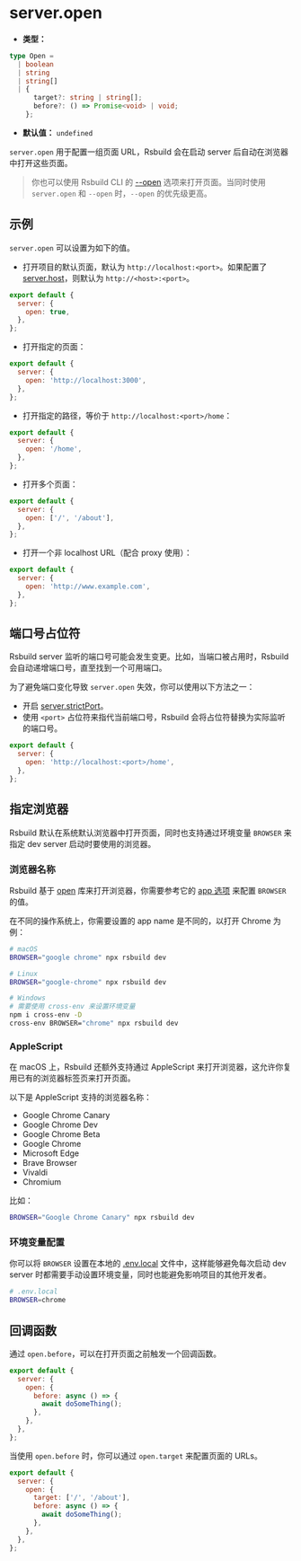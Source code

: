 # server.open

- **类型：**

```ts
type Open =
  | boolean
  | string
  | string[]
  | {
      target?: string | string[];
      before?: () => Promise<void> | void;
    };
```

- **默认值：** `undefined`

`server.open` 用于配置一组页面 URL，Rsbuild 会在启动 server 后自动在浏览器中打开这些页面。

> 你也可以使用 Rsbuild CLI 的 [--open](/guide/basic/cli#打开页面) 选项来打开页面。当同时使用 `server.open` 和 `--open` 时，`--open` 的优先级更高。

## 示例

`server.open` 可以设置为如下的值。

- 打开项目的默认页面，默认为 `http://localhost:<port>`。如果配置了 [server.host](/config/server/host)，则默认为 `http://<host>:<port>`。

```js
export default {
  server: {
    open: true,
  },
};
```

- 打开指定的页面：

```js
export default {
  server: {
    open: 'http://localhost:3000',
  },
};
```

- 打开指定的路径，等价于 `http://localhost:<port>/home`：

```js
export default {
  server: {
    open: '/home',
  },
};
```

- 打开多个页面：

```js
export default {
  server: {
    open: ['/', '/about'],
  },
};
```

- 打开一个非 localhost URL（配合 proxy 使用）：

```js
export default {
  server: {
    open: 'http://www.example.com',
  },
};
```

## 端口号占位符

Rsbuild server 监听的端口号可能会发生变更。比如，当端口被占用时，Rsbuild 会自动递增端口号，直至找到一个可用端口。

为了避免端口变化导致 `server.open` 失效，你可以使用以下方法之一：

- 开启 [server.strictPort](/config/server/strict-port)。
- 使用 `<port>` 占位符来指代当前端口号，Rsbuild 会将占位符替换为实际监听的端口号。

```js
export default {
  server: {
    open: 'http://localhost:<port>/home',
  },
};
```

## 指定浏览器

Rsbuild 默认在系统默认浏览器中打开页面，同时也支持通过环境变量 `BROWSER` 来指定 dev server 启动时要使用的浏览器。

### 浏览器名称

Rsbuild 基于 [open](https://github.com/sindresorhus/open) 库来打开浏览器，你需要参考它的 [app 选项](https://github.com/sindresorhus/open?tab=readme-ov-file#app) 来配置 `BROWSER` 的值。

在不同的操作系统上，你需要设置的 app name 是不同的，以打开 Chrome 为例：

```bash
# macOS
BROWSER="google chrome" npx rsbuild dev

# Linux
BROWSER="google-chrome" npx rsbuild dev

# Windows
# 需要使用 cross-env 来设置环境变量
npm i cross-env -D
cross-env BROWSER="chrome" npx rsbuild dev
```

### AppleScript

在 macOS 上，Rsbuild 还额外支持通过 AppleScript 来打开浏览器，这允许你复用已有的浏览器标签页来打开页面。

以下是 AppleScript 支持的浏览器名称：

- Google Chrome Canary
- Google Chrome Dev
- Google Chrome Beta
- Google Chrome
- Microsoft Edge
- Brave Browser
- Vivaldi
- Chromium

比如：

```bash
BROWSER="Google Chrome Canary" npx rsbuild dev
```

### 环境变量配置

你可以将 `BROWSER` 设置在本地的 [.env.local](/guide/advanced/env-vars#env-文件) 文件中，这样能够避免每次启动 dev server 时都需要手动设置环境变量，同时也能避免影响项目的其他开发者。

```bash
# .env.local
BROWSER=chrome
```

## 回调函数

通过 `open.before`，可以在打开页面之前触发一个回调函数。

```js
export default {
  server: {
    open: {
      before: async () => {
        await doSomeThing();
      },
    },
  },
};
```

当使用 `open.before` 时，你可以通过 `open.target` 来配置页面的 URLs。

```js
export default {
  server: {
    open: {
      target: ['/', '/about'],
      before: async () => {
        await doSomeThing();
      },
    },
  },
};
```
